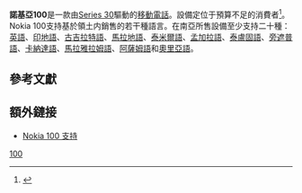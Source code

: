{{Infobox mobile phone
| image           = Nokia 100, front and back.JPG
| name            = 諾基亞100
| manufacturer    = [[諾基亞|諾基亞]]
| size= 110 x 45.5 x 14.9<ABBR TITLE=millimetre>mm</ABBR>
| weight          = 70<ABBR TITLE=gram>g</ABBR>
| display= {{convert|1.8|in|mm|abbr=on}} diagonal,<br />120 × 160 [[像素|像素]]<br />(3:4 aspect ratio),<br />65,536 colours,<br />[[LCD|LCD]]<ref name=specs>{{cite web |url=http://www.nokia.com/gb-en/phones/phone/100/specifications/ |title=Detailed specifications for the Nokia 100 |publisher=Nokia |accessdate=1 July 2013 |archive-date=2014-01-22 |archive-url=https://web.archive.org/web/20140122190111/http://www.nokia.com/gb-en/phones/phone/100/specifications/ |dead-url=no }}</ref>
| connectivity    = [[GSM|GSM]] [[GSM_frequency_bands|850/900/1800/1900]]<br/>FM接收器<ref name=specs />
| battery         = 可更換BL-5CB 3.7V 800mAh (可拆卸):<br>• 待機 for<br>up to 609.3 <ABBR TITLE=hours>h</ABBR> on 2G;<br>
• 通話時間 for<br>up to 6.7 h on 2G;<ref name=specs />
| operatingsystem = [[Series_30|Series 30]]
| camera          = None
| other           = 可有藍、粉、青、黑、灰和紅色。<ref name="100-colors">{{cite press release |title=Nokia launches the Nokia 101 and Nokia 100 |publisher=Nokia |date=25 August 2011 |url=http://press.nokia.com/2011/08/25/nokia-launches-the-nokia-101-and-nokia-100-its-most-affordable-phones-to-date-packed-with-features-and-sporting-color-displays/ |accessdate=18 April 2012 |archive-url=https://web.archive.org/web/20120701231359/http://press.nokia.com/2011/08/25/nokia-launches-the-nokia-101-and-nokia-100-its-most-affordable-phones-to-date-packed-with-features-and-sporting-color-displays/ |archive-date=2012-07-01 |dead-url=yes }}</ref><ref name=phonesreview />
}}

'''諾基亞100'''是一款由[[S30|Series 30]]驅動的[[移动电话|移動電話]]。設備定位于預算不足的消費者<ref name="phonesreview">{{Cite web|title = Nokia 100 and 101 Affordable Phones Launched|website = Phones Review|date = 25 August 2011|url = http://www.phonesreview.co.uk/2011/08/25/nokia-100-and-101-affordable-phones-launched/|accessdate = 1 July 2013}}</ref>。 Nokia 100支持基於領土内銷售的若干種語言。在南亞所售設備至少支持二十種：[[英语|英語]]、[[印地语|印地語]]、[[古吉拉特语|古吉拉特語]]、[[马拉地语|馬拉地語]]、[[泰米尔语|泰米爾語]]、[[孟加拉语|孟加拉語]]、[[泰卢固语|泰盧固語]]、[[旁遮普語|旁遮普語]]、[[卡纳达语|卡納達語]]、[[马拉雅拉姆语|馬拉雅拉姆語]]、[[阿萨姆语|阿薩姆語]]和[[奥里亚语|奧里亞語]]。

== 參考文獻 ==
{{Reflist}}

== 額外鏈接 ==
* [http://www.nokia.com/gb-en/support/product/100/ Nokia 100 支持]{{Wayback|url=http://www.nokia.com/gb-en/support/product/100/ |date=20140804042802 }}
{{Nokia phones}}
{{Nokia 3-digit series}}
[[Category:诺基亚手机|100]]